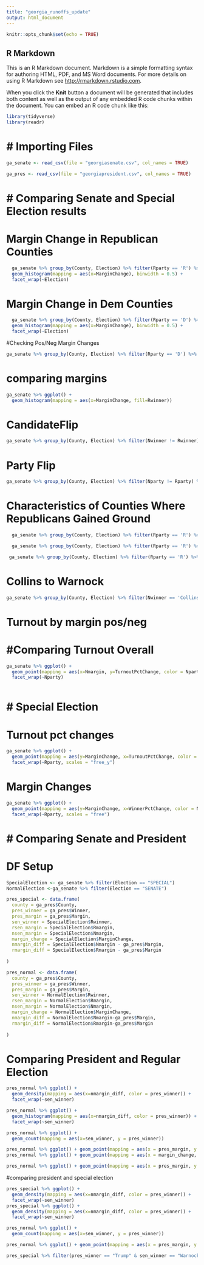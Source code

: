 ```yaml
---
title: "georgia_runoffs_update"
output: html_document
---
```


```r
knitr::opts_chunk$set(echo = TRUE)
```

## R Markdown

This is an R Markdown document. Markdown is a simple formatting syntax for authoring HTML, PDF, and MS Word documents. For more details on using R Markdown see <http://rmarkdown.rstudio.com>.

When you click the **Knit** button a document will be generated that includes both content as well as the output of any embedded R code chunks within the document. You can embed an R code chunk like this:

```r
library(tidyverse)
library(readr)
```
# # Importing Files

```r
ga_senate <- read_csv(file = "georgiasenate.csv", col_names = TRUE)

ga_pres <- read_csv(file = "georgiapresident.csv", col_names = TRUE)
```
# # Comparing Senate and Special Election results

# Margin Change in Republican Counties

```r
  ga_senate %>% group_by(County, Election) %>% filter(Rparty == 'R') %>% ggplot() +
  geom_histogram(mapping = aes(x=MarginChange), binwidth = 0.5) + 
  facet_wrap(~Election)
```
# Margin Change in Dem Counties
```r
  ga_senate %>% group_by(County, Election) %>% filter(Rparty == 'D') %>% ggplot() +
  geom_histogram(mapping = aes(x=MarginChange), binwidth = 0.5) + 
  facet_wrap(~Election)
```
#Checking Pos/Neg Margin Changes

```r
ga_senate %>% group_by(County, Election) %>% filter(Rparty == 'D') %>% summarise(MarginChange) %>% arrange(MarginChange)
```
# comparing margins

```r
ga_senate %>% ggplot() +
  geom_histogram(mapping = aes(x=MarginChange, fill=Rwinner))
```

# CandidateFlip

```r
ga_senate %>% group_by(County, Election) %>% filter(Nwinner != Rwinner) %>% summarise(Nwinner, Rwinner, MarginChange)
```
# Party Flip
```r
ga_senate %>% group_by(County, Election) %>% filter(Nparty != Rparty) %>% summarise(Nwinner, Rwinner, MarginChange)
```

# Characteristics of Counties Where Republicans Gained Ground

```r
  ga_senate %>% group_by(County, Election) %>% filter(Rparty == 'R') %>% filter(MarginChange>=0) %>% summarise(Election, MarginChange, Nwinner, Rwinner, NoTurnoutChange)

```
```r
  ga_senate %>% group_by(County, Election) %>% filter(Rparty == 'R') %>% filter(MarginChange>=0) %>% ggplot() + geom_density(mapping = aes(x=TurnoutPctChange))

 ga_senate %>% group_by(County, Election) %>% filter(Rparty == 'R') %>% filter(MarginChange<=0) %>% ggplot() + geom_density(mapping = aes(x=TurnoutPctChange))

```


# Collins to Warnock

```r
ga_senate %>% group_by(County, Election) %>% filter(Nwinner == 'Collins') %>% summarise(Nwinner, Rwinner, MarginChange)

```
# Turnout by margin pos/neg

# #Comparing Turnout Overall

```r
ga_senate %>% ggplot() + 
  geom_point(mapping = aes(x=Nmargin, y=TurnoutPctChange, color = Nparty)) + 
  facet_wrap(~Nparty)

```

```r

```


# # Special Election

# Turnout pct changes

```r
ga_senate %>% ggplot() + 
  geom_point(mapping = aes(y=MarginChange, x=TurnoutPctChange, color = Nparty)) + 
  facet_wrap(~Rparty, scales = "free_y")
```


# Margin Changes

```r
ga_senate %>% ggplot() + 
  geom_point(mapping = aes(y=MarginChange, x=WinnerPctChange, color = Nparty)) + 
  facet_wrap(~Rparty, scales = "free")

```

# # Comparing Senate and President

# DF Setup

```r
SpecialElection <- ga_senate %>% filter(Election == "SPECIAL")
NormalElection <-ga_senate %>% filter(Election == "SENATE")

pres_special <- data.frame(
  county = ga_pres$County,
  pres_winner = ga_pres$Winner,
  pres_margin = ga_pres$Margin,
  sen_winner = SpecialElection$Rwinner,
  rsen_margin = SpecialElection$Rmargin,
  nsen_margin = SpecialElection$Nmargin,
  margin_change = SpecialElection$MarginChange,
  nmargin_diff = SpecialElection$Nmargin - ga_pres$Margin,
  rmargin_diff = SpecialElection$Rmargin - ga_pres$Margin
  
)

pres_normal <- data.frame(
  county = ga_pres$County,
  pres_winner = ga_pres$Winner,
  pres_margin = ga_pres$Margin,
  sen_winner = NormalElection$Rwinner,
  rsen_margin = NormalElection$Rmargin,
  nsen_margin = NormalElection$Nmargin,
  margin_change = NormalElection$MarginChange,
  nmargin_diff = NormalElection$Nmargin-ga_pres$Margin,
  rmargin_diff = NormalElection$Rmargin-ga_pres$Margin
  
)

```

# Comparing President and Regular Election

```r
pres_normal %>% ggplot() + 
  geom_density(mapping = aes(x=nmargin_diff, color = pres_winner)) + 
  facet_wrap(~sen_winner)

pres_normal %>% ggplot() + 
  geom_histogram(mapping = aes(x=nmargin_diff, color = pres_winner)) + 
  facet_wrap(~sen_winner)

pres_normal %>% ggplot() + 
  geom_count(mapping = aes(x=sen_winner, y = pres_winner))

pres_normal %>% ggplot() + geom_point(mapping = aes(x = pres_margin, y = rsen_margin, color = pres_winner)) + facet_wrap(~pres_winner)
pres_normal %>% ggplot() + geom_point(mapping = aes(x = margin_change, y = rmargin_diff, color = sen_winner)) + facet_wrap(~sen_winner)

pres_normal %>% ggplot() + geom_point(mapping = aes(x = pres_margin, y = rmargin_diff, color = sen_winner)) + facet_wrap(~sen_winner)

```
#comparing president and special election
```r
pres_special %>% ggplot() + 
  geom_density(mapping = aes(x=nmargin_diff, color = pres_winner)) + 
  facet_wrap(~sen_winner)
pres_special %>% ggplot() + 
  geom_density(mapping = aes(x=nmargin_diff, color = pres_winner)) + 
  facet_wrap(~sen_winner)

pres_normal %>% ggplot() + 
  geom_count(mapping = aes(x=sen_winner, y = pres_winner))

pres_normal %>% ggplot() + geom_point(mapping = aes(x = pres_margin, y = rsen_margin), color = "red") + geom_point(mapping = aes(x = pres_margin, y = nsen_margin), color = "black") + facet_wrap(~pres_winner)
```

```r
pres_special %>% filter(pres_winner == "Trump" & sen_winner == "Warnock")
```

